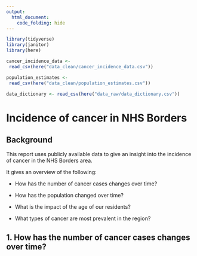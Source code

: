 ```yaml
---
output:
  html_document:
    code_folding: hide
---
```

```r
library(tidyverse)
library(janitor)
library(here)
```

```r
cancer_incidence_data <- 
 read_csv(here("data_clean/cancer_incidence_data.csv"))

population_estimates <- 
 read_csv(here("data_clean/population_estimates.csv"))

data_dictionary <- read_csv(here("data_raw/data_dictionary.csv")) 
```


# Incidence of cancer in NHS Borders

## Background

This report uses publicly available data to give an insight into the incidence of cancer in the NHS Borders area.

It gives an overview of the following:

* How has the number of cancer cases changes over time?

* How has the population changed over time?

* What is the impact of the age of our residents?

* What types of cancer are most prevalent in the region?


## 1. How has the number of cancer cases changes over time?

